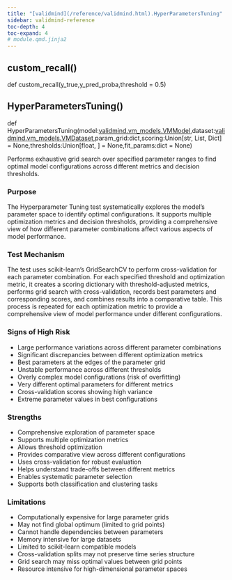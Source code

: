 ```yaml
---
title: "[validmind](/reference/validmind.html).HyperParametersTuning"
sidebar: validmind-reference
toc-depth: 4
toc-expand: 4
# module.qmd.jinja2
---
```


<!-- function.qmd.jinja2 -->

## custom_recall[()]{.muted}

<!-- signatures.jinja2 -->

::: {.signature}

<span class="kw">def</span> <span class="name">custom_recall</span>(<span class="params"><span class="n">y_true</span><span class="muted">,</span></span><span class="params"><span class="n">y_pred_proba</span><span class="muted">,</span></span><span class="params"><span class="n">threshold</span><span class="o"> = </span><span class="kc">0.5</span></span>)

:::

<!-- function.qmd.jinja2 -->

## HyperParametersTuning[()]{.muted}

<!-- signatures.jinja2 -->

::: {.signature}

<span class="kw">def</span> <span class="name">HyperParametersTuning</span>(<span class="params"><span class="n">model</span><span class="p">:</span><span class="n"><!-- types.jinja2 - format_type --><a href="/reference/validmind/vm_models.html#class-vmmodel">validmind.vm_models.VMModel</a></span><span class="muted">,</span></span><span class="params"><span class="n">dataset</span><span class="p">:</span><span class="n"><!-- types.jinja2 - format_type --><a href="/reference/validmind/vm_models.html#class-vmdataset">validmind.vm_models.VMDataset</a></span><span class="muted">,</span></span><span class="params"><span class="n">param_grid</span><span class="p">:</span><span class="n"><!-- types.jinja2 - format_type -->dict</span><span class="muted">,</span></span><span class="params"><span class="n">scoring</span><span class="p">:</span><span class="n"><!-- types.jinja2 - format_type -->Union[str, List, Dict]</span><span class="o"> = </span><span class="kc">None</span><span class="muted">,</span></span><span class="params"><span class="n">thresholds</span><span class="p">:</span><span class="n"><!-- types.jinja2 - format_type -->Union[float, ]</span><span class="o"> = </span><span class="kc">None</span><span class="muted">,</span></span><span class="params"><span class="n">fit_params</span><span class="p">:</span><span class="n"><!-- types.jinja2 - format_type -->dict</span><span class="o"> = </span><span class="kc">None</span></span>)

:::

<!-- docstring.jinja2 -->

Performs exhaustive grid search over specified parameter ranges to find optimal model configurations across different metrics and decision thresholds.

### Purpose

The Hyperparameter Tuning test systematically explores the model's parameter space to identify optimal configurations. It supports multiple optimization metrics and decision thresholds, providing a comprehensive view of how different parameter combinations affect various aspects of model performance.

### Test Mechanism

The test uses scikit-learn's GridSearchCV to perform cross-validation for each parameter combination. For each specified threshold and optimization metric, it creates a scoring dictionary with threshold-adjusted metrics, performs grid search with cross-validation, records best parameters and corresponding scores, and combines results into a comparative table. This process is repeated for each optimization metric to provide a comprehensive view of model performance under different configurations.

### Signs of High Risk

- Large performance variations across different parameter combinations
- Significant discrepancies between different optimization metrics
- Best parameters at the edges of the parameter grid
- Unstable performance across different thresholds
- Overly complex model configurations (risk of overfitting)
- Very different optimal parameters for different metrics
- Cross-validation scores showing high variance
- Extreme parameter values in best configurations

### Strengths

- Comprehensive exploration of parameter space
- Supports multiple optimization metrics
- Allows threshold optimization
- Provides comparative view across different configurations
- Uses cross-validation for robust evaluation
- Helps understand trade-offs between different metrics
- Enables systematic parameter selection
- Supports both classification and clustering tasks

### Limitations

- Computationally expensive for large parameter grids
- May not find global optimum (limited to grid points)
- Cannot handle dependencies between parameters
- Memory intensive for large datasets
- Limited to scikit-learn compatible models
- Cross-validation splits may not preserve time series structure
- Grid search may miss optimal values between grid points
- Resource intensive for high-dimensional parameter spaces
